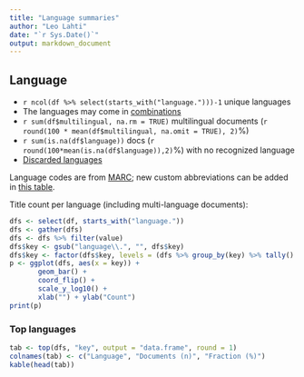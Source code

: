 ```yaml
---
title: "Language summaries"
author: "Leo Lahti"
date: "`r Sys.Date()`"
output: markdown_document
---
```


## Language

 * `r ncol(df %>% select(starts_with("language.")))-1` unique languages
 * The languages may come in [combinations](output.tables/language_conversions.csv)
 * `r sum(df$multilingual, na.rm = TRUE)` multilingual documents (`r round(100 * mean(df$multilingual, na.omit = TRUE), 2)`%)  
 * `r sum(is.na(df$language))` docs (`r round(100*mean(is.na(df$language)),2)`%) with no recognized language 
 * [Discarded languages](output.tables/language_discarded.csv)

Language codes are from [MARC](http://www.loc.gov/marc/languages/language_code.html); new custom abbreviations can be added in [this table](https://github.com/rOpenGov/bibliographica/blob/master/inst/extdata/language_abbreviations.csv).

Title count per language (including multi-language documents):

```r
dfs <- select(df, starts_with("language."))
dfs <- gather(dfs)
dfs <- dfs %>% filter(value)
dfs$key <- gsub("language\\.", "", dfs$key)
dfs$key <- factor(dfs$key, levels = (dfs %>% group_by(key) %>% tally() %>% arrange(n))$key)
p <- ggplot(dfs, aes(x = key)) +
       geom_bar() +
       coord_flip() +
       scale_y_log10() +
       xlab("") + ylab("Count")
print(p)
```


### Top languages

```r
tab <- top(dfs, "key", output = "data.frame", round = 1)
colnames(tab) <- c("Language", "Documents (n)", "Fraction (%)")
kable(head(tab))
```

